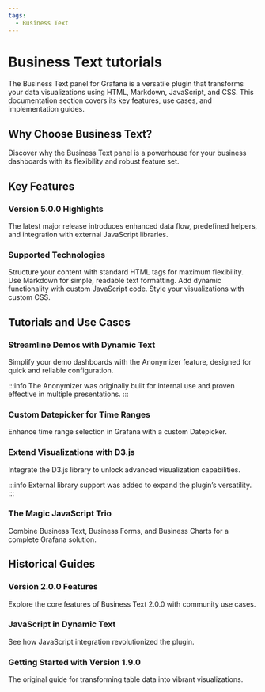 ```yaml
---
tags:
  - Business Text
---
```



# Business Text tutorials

The Business Text panel for Grafana is a versatile plugin that transforms your data visualizations using HTML, Markdown, JavaScript, and CSS. This documentation section covers its key features, use cases, and implementation guides.

<Tutorials />

## Why Choose Business Text?

Discover why the Business Text panel is a powerhouse for your business dashboards with its flexibility and robust feature set.

<BlogPost id="business-text-powerhouse" />

## Key Features

### Version 5.0.0 Highlights

The latest major release introduces enhanced data flow, predefined helpers, and integration with external JavaScript libraries.

<Youtube
  id="UVMysEjouNo"
  title="The Business Text panel for Grafana. Main features overview in 5.0.0"
/>

### Supported Technologies

<Tabs>
  <TabItem value="html" label="HTML" default>
    Structure your content with standard HTML tags for maximum flexibility.
  </TabItem>
  <TabItem value="markdown" label="Markdown">
    Use Markdown for simple, readable text formatting.
  </TabItem>
  <TabItem value="javascript" label="JavaScript">
    Add dynamic functionality with custom JavaScript code.
  </TabItem>
  <TabItem value="css" label="CSS">
    Style your visualizations with custom CSS.
  </TabItem>
</Tabs>

## Tutorials and Use Cases

### Streamline Demos with Dynamic Text

Simplify your demo dashboards with the Anonymizer feature, designed for quick and reliable configuration.

<Youtube
  id="FMSEGGFbJy0"
  title="Convert dashboard values on the fly for demo purposes."
/>

<BlogPost id="anonymizer-20240302" />

:::info
The Anonymizer was originally built for internal use and proven effective in multiple presentations.
:::

### Custom Datepicker for Time Ranges

Enhance time range selection in Grafana with a custom Datepicker.

<BlogPost id="datapicker-20240905" />

### Extend Visualizations with D3.js

Integrate the D3.js library to unlock advanced visualization capabilities.

<BlogPost id="dynamic-text-d3-community-20240121" />

:::info
External library support was added to expand the plugin’s versatility.
:::

### The Magic JavaScript Trio

Combine Business Text, Business Forms, and Business Charts for a complete Grafana solution.

<Youtube
  id="wPr4gZYzUVA"
  title="Dynamic Text, Data Manipulation and Apache ECharts plugins."
/>

## Historical Guides

### Version 2.0.0 Features

Explore the core features of Business Text 2.0.0 with community use cases.

<Youtube
  id="AcQi-6GCrNU"
  title="Use HTML, Markdown, JavaScript and CSS. Community use cases."
/>

### JavaScript in Dynamic Text

See how JavaScript integration revolutionized the plugin.

<Youtube id="lJqk5Gobec4" title="JavaScript code in Dynamic Text panel." />

### Getting Started with Version 1.9.0

The original guide for transforming table data into vibrant visualizations.

<Youtube
  id="MpNZ4Yl-p0U"
  title="Markdown, HTML, and Handlebars for transforming data visualizations."
/>
